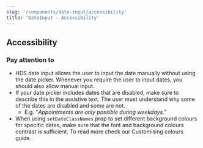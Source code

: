 ```yaml
---
slug: '/components/date-input/accessibility'
title: 'DateInput - Accessibility'
---
```




## Accessibility

### Pay attention to
- HDS date input allows the user to input the date manually without using the date picker. Whenever you require the user to input dates, you should also allow manual input.
- If your date picker includes dates that are disabled, make sure to describe this in the assistive text. The user must understand why some of the dates are disabled and some are not.
    - E.g. "_Appointments are only possible during weekdays._"
- When using `setDateClassNames` prop to set different background colours for specific dates, make sure that the font and background colours contrast is sufficient. To read more check our <InternalLink href="/foundation/design-tokens/colour/#customising-colours">Customising colours guide</InternalLink>.
